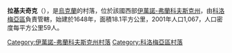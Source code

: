 {{coord|48|35|37|N|24|56|57|E|scale:30000|display=title}}

'''拉基夫奇克'''（{{lang-uk|Раківчик}}），是[[烏克蘭|烏克蘭]]的村落，位於該國西部[[伊萬諾-弗蘭科夫斯克州|伊萬諾-弗蘭科夫斯克州]]，由[[科洛梅亞區|科洛梅亞區]]負責管轄，始建於1648年，面積18.1平方公里，2001年人口1,067，人口密度每平方公里59人。

{{DEFAULTSORT:Раківчик}}
[[Category:伊萬諾-弗蘭科夫斯克州村落|Category:伊萬諾-弗蘭科夫斯克州村落]]
[[Category:科洛梅亞區村落|Category:科洛梅亞區村落]]


{{IvanoFrankivsk-geo-stub}}